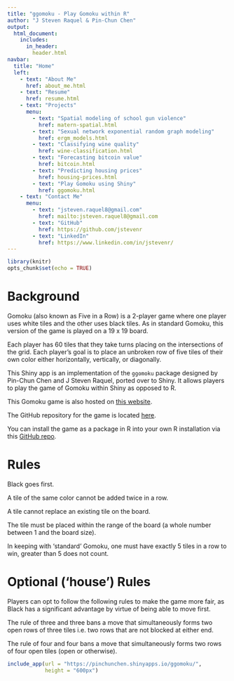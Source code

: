 ```yaml
---
title: "ggomoku - Play Gomoku within R"
author: "J Steven Raquel & Pin-Chun Chen"
output:
  html_document:
    includes:
      in_header: 
        header.html
navbar:
  title: "Home"
  left:
    - text: "About Me"
      href: about_me.html
    - text: "Resume"
      href: resume.html
    - text: "Projects"
      menu:
        - text: "Spatial modeling of school gun violence"
          href: matern-spatial.html
        - text: "Sexual network exponential random graph modeling"
          href: ergm_models.html
        - text: "Classifying wine quality"
          href: wine-classification.html
        - text: "Forecasting bitcoin value"
          href: bitcoin.html
        - text: "Predicting housing prices"
          href: housing-prices.html
        - text: "Play Gomoku using Shiny"
          href: ggomoku.html
    - text: "Contact Me"
      menu:
        - text: "jsteven.raquel8@gmail.com"
          href: mailto:jsteven.raquel8@gmail.com
        - text: "GitHub"
          href: https://github.com/jstevenr
        - text: "LinkedIn"
          href: https://www.linkedin.com/in/jstevenr/
---
```


```r
library(knitr)
opts_chunk$set(echo = TRUE)
```

# Background

Gomoku (also known as Five in a Row) is a 2-player game where one player uses white tiles and the other uses black tiles. As in standard Gomoku, this version of the game is played on a 19 x 19 board.

Each player has 60 tiles that they take turns placing on the intersections of the grid. Each player's goal is to place an unbroken row of five tiles of their own color either horizontally, vertically, or diagonally.

This Shiny app is an implementation of the `ggomoku` package designed by Pin-Chun Chen and J Steven Raquel, ported over to Shiny. It allows players to play the game of Gomoku within Shiny as opposed to R.

This Gomoku game is also hosted on [this website](https://pinchunchen.shinyapps.io/ggomoku/).

The GitHub repository for the game is located [here](https://github.com/pinchunc/ggomoku-shiny).

You can install the game as a package in R into your own R installation via this [GitHub repo](https://github.com/pinchunc/ggomoku).

# Rules

Black goes first.

A tile of the same color cannot be added twice in a row.

A tile cannot replace an existing tile on the board.

The tile must be placed within the range of the board (a whole number between 1 and the board size).

In keeping with 'standard' Gomoku, one must have exactly 5 tiles in a row to win, greater than 5 does not count.


# Optional ('house') Rules
Players can opt to follow the following rules to make the game more fair, as Black has a significant advantage by virtue of being able to move first.

The rule of three and three bans a move that simultaneously forms two open rows of three tiles i.e. two rows that are not blocked at either end.

The rule of four and four bans a move that simultaneously forms two rows of four open tiles (open or otherwise).

```r
include_app(url = "https://pinchunchen.shinyapps.io/ggomoku/",
            height = "600px")
```

